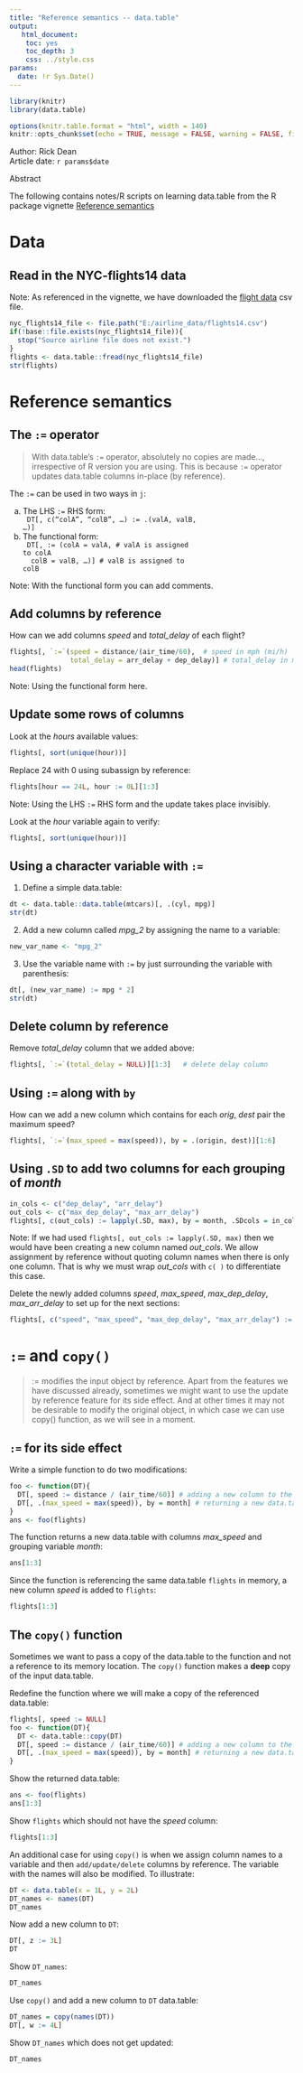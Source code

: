 ```yaml
---
title: "Reference semantics -- data.table"
output: 
   html_document:
    toc: yes
    toc_depth: 3
    css: ../style.css
params:
  date: !r Sys.Date()    
---
```


```r
library(knitr)
library(data.table)
```

```r
options(knitr.table.format = "html", width = 140)
knitr::opts_chunk$set(echo = TRUE, message = FALSE, warning = FALSE, fig.width = 12, fig.height = 8)
```

<div>Author: Rick Dean</div>
<div>Article date: `r params$date`</div>

<div class="abstract">
  <p class="abstract">Abstract</p>
The following contains notes/R scripts on learning data.table from the R package vignette [Reference semantics](https://cloud.r-project.org/web/packages/data.table/vignettes/datatable-reference-semantics.html)   
</div>  

# Data
## Read in the NYC-flights14 data

<div class="note">Note: As referenced in the vignette, we have downloaded the [flight data](https://raw.githubusercontent.com/Rdatatable/data.table/master/vignettes/flights14.csv) csv file.</div>
```r
nyc_flights14_file <- file.path("E:/airline_data/flights14.csv")
if(!base::file.exists(nyc_flights14_file)){
  stop("Source airline file does not exist.")
}
flights <- data.table::fread(nyc_flights14_file)
str(flights)
```

# Reference semantics
## The `:=` operator
<blockquote>With data.table’s `:=` operator, absolutely no copies are made..., irrespective of R version you are using. This is because `:=` operator updates data.table columns in-place (by reference).</blockquote>

The `:=` can be used in two ways in `j`:

a. The LHS `:=` RHS form:
<div><code class = "sourceCode">
DT[, c("colA", "colB", ...) := .(valA, valB, ...)]
</code></div>

b. The functional form:
<div><code class = "sourceCode">
DT[, := (colA = valA, <a># valA is assigned to colA</a><br>
<span>       colB = valB, ...)]</span> <a># valB is assigned to colB</a>
</code></div>

<div class="note">Note: With the functional form you can add comments.</div>

## Add columns by reference
How can we add columns *speed* and *total_delay* of each flight?
```r
flights[, `:=`(speed = distance/(air_time/60),  # speed in mph (mi/h)
               total_delay = arr_delay + dep_delay)] # total_delay in minutes
head(flights)
```
<div class="note">Note: Using the functional form here.</div>

## Update some rows of columns
Look at the *hours* available values:
```r
flights[, sort(unique(hour))]
```
Replace 24 with 0 using subassign by reference:
```r
flights[hour == 24L, hour := 0L][1:3]
```
<div class="note">Note: Using the LHS `:=` RHS form and the update takes place invisibly.</div>

Look at the *hour* variable again to verify:
```r
flights[, sort(unique(hour))]
```
## Using a character variable with `:=`
1. Define a simple data.table:
```r
dt <- data.table::data.table(mtcars)[, .(cyl, mpg)]
str(dt)
```
2. Add a new column called *mpg_2* by assigning the name to a variable:
```r
new_var_name <- "mpg_2"
```

3. Use the variable name with `:=` by just surrounding the variable with parenthesis:
```r
dt[, (new_var_name) := mpg * 2]
str(dt)
```


## Delete column by reference
Remove *total_delay* column that we added above:
```r
flights[, `:=`(total_delay = NULL)][1:3]   # delete delay column
```
## Using `:=` along with `by`
How can we add a new column which contains for each *orig*, *dest* pair the maximum speed?
```r
flights[, `:=`(max_speed = max(speed)), by = .(origin, dest)][1:6]
```
## Using `.SD` to add two columns for each grouping of *month*
```r
in_cols <- c("dep_delay", "arr_delay")
out_cols <- c("max_dep_delay", "max_arr_delay")
flights[, c(out_cols) := lapply(.SD, max), by = month, .SDcols = in_cols][1:6]
```
<div class="note">Note: If we had used `flights[, out_cols := lapply(.SD, max)` then we would have been creating a new column named *out_cols*. We allow assignment by reference without quoting column names when there is only one column.  That is why we must wrap *out_cols* with `c( )` to differentiate this case.</div>

Delete the newly added columns *speed*, *max_speed*, *max_dep_delay*, *max_arr_delay* to set up for the next sections:
```r
flights[, c("speed", "max_speed", "max_dep_delay", "max_arr_delay") := NULL][1:3]
```
# `:=` and `copy()`
<blockquote>:= modifies the input object by reference. Apart from the features we have discussed already, sometimes we might want to use the update by reference feature for its side effect. And at other times it may not be desirable to modify the original object, in which case we can use copy() function, as we will see in a moment.</blockquote>

## `:=` for its side effect
Write a simple function to do two modifications:
```r
foo <- function(DT){
  DT[, speed := distance / (air_time/60)] # adding a new column to the inputted data.table
  DT[, .(max_speed = max(speed)), by = month] # returning a new data.table with columns max_speed and grouping variable month
}
ans <- foo(flights)
```
The function returns a new data.table with columns *max_speed* and grouping variable *month*:
```r
ans[1:3]
```
Since the function is referencing the same data.table `flights` in memory, a new column *speed* is added to `flights`:
```r
flights[1:3]
```
## The `copy()` function
Sometimes we want to pass a copy of the data.table to the function and not a reference to its memory location.
The `copy()` function makes a **deep** copy of the input data.table.

Redefine the function where we will make a copy of the referenced data.table:
```r
flights[, speed := NULL]
foo <- function(DT){
  DT <- data.table::copy(DT)
  DT[, speed := distance / (air_time/60)] # adding a new column to the copied data.table
  DT[, .(max_speed = max(speed)), by = month] # returning a new data.table with columns max_speed and grouping variable month
}
```
Show the returned data.table:
```r
ans <- foo(flights)
ans[1:3]
```
Show `flights` which should not have the *speed* column:
```r
flights[1:3]
```
An additional case for using `copy()` is when we assign column names to a variable and then `add/update/delete` columns by reference. The variable with the names will also be modified.  To illustrate:
```r
DT <- data.table(x = 1L, y = 2L)
DT_names <- names(DT)
DT_names
```
Now add a new column to `DT`:
```r
DT[, z := 3L]
DT
```
Show `DT_names`:
```r
DT_names
```
Use `copy()` and add a new column to `DT` data.table:
```r
DT_names = copy(names(DT))
DT[, w := 4L]
```
Show `DT_names` which does not get updated:
```r
DT_names
```




